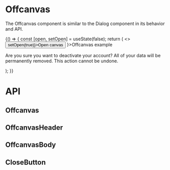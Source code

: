 

<Meta
  title="Components/Offcanvas"
  component={Offcanvas}
/>

# Offcanvas
The Offcanvas component is similar to the Dialog component in its behavior and API.

<Canvas>
  <Story name="Offcanvas">
    {() => {
      const [open, setOpen] = useState(false);
      return (
        <>
          <Button onClick={() => setOpen(true)}>Open canvas</Button>
          <Offcanvas open={open} setOpen={setOpen}>
            <OffcanvasHeader action={<CloseButton setOpen={setOpen} />}>Offcanvas example</OffcanvasHeader>
            <OffcanvasBody>
              <p>
                Are you sure you want to deactivate your account? All of your data
                will be permanently removed. This action cannot be undone.
              </p>
            </OffcanvasBody>
          </Offcanvas>
        </>
      );
    }}
  </Story>
</Canvas>

# API
## Offcanvas
<ArgsTable of={Offcanvas} />

## OffcanvasHeader
<ArgsTable of={OffcanvasHeader} />

## OffcanvasBody
<ArgsTable of={OffcanvasBody} />

## CloseButton
<ArgsTable of={CloseButton} />
